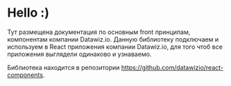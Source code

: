 <Meta title="Intro|Welcome"  />

# Hello :)

Тут размещена документация по основным front принципам, компонентам компании Datawiz.io. 
Данную библиотеку подключаем и используем в React приложения компании Datawiz.io, для того чтоб все приложения выглядели одинаково и узнаваемо.

Библиотека находится в репозитории https://github.com/datawizio/react-components.